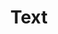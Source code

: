 ---
type: component
title: Text
category: Components
description: A text component.
status: todo
---